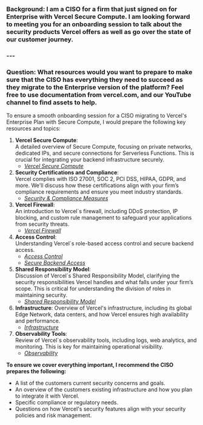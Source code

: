 
### Background: I am a CISO for a firm that just signed on for Enterprise with Vercel Secure Compute. I am looking forward to meeting you for an onboarding session to talk about the security products Vercel offers as well as go over the state of our customer journey.

### ---

### Question: What resources would you want to prepare to make sure that the CISO has everything they need to succeed as they migrate to the Enterprise version of the platform? Feel free to use documentation from vercel.com, and our YouTube channel to find assets to help.

To ensure a smooth onboarding session for a CISO migrating to Vercel's Enterprise Plan with Secure Compute, I would prepare the following key resources and topics:

1. **Vercel Secure Compute**:  
   A detailed overview of Secure Compute, focusing on private networks, dedicated IPs, and secure connections for Serverless Functions. This is crucial for integrating your backend infrastructure securely.
   - _[Vercel Secure Compute](https://vercel.com/docs/security/secure-compute)_
1. **Security Certifications and Compliance**:  
   Vercel complies with ISO 27001, SOC 2, PCI DSS, HIPAA, GDPR, and more. We'll discuss how these certifications align with your firm’s compliance requirements and ensure you meet industry standards.
   - _[Security & Compliance Measures](https://vercel.com/docs/security)_
1. **Vercel Firewall**:  
   An introduction to Vercel`s firewall, including DDoS protection, IP blocking, and custom rule management to safeguard your applications from security threats.
   - _[Vercel Firewall](https://vercel.com/docs/security/vercel-firewall)_
1. **Access Control**:  
   Understanding Vercel`s role-based access control and secure backend access.
   - _[Access Control](https://vercel.com/docs/security/access-control)_
   - _[Secure Backend Access](https://vercel.com/docs/security/access-control)_
1. **Shared Responsibility Model**:  
   Discussion of Vercel`s Shared Responsibility Model, clarifying the security responsibilities Vercel handles and what falls under your firm’s scope. This is critical for understanding the division of roles in maintaining security.
   - _[Shared Responsibility Model](https://vercel.com/docs/security/shared-responsibility)_
1. **Infrastructure**:
   Overview of Vercel's infrastructure, including its global Edge Network, data centers, and how Vercel ensures high availability and performance.
   - _[Infrastructure](https://vercel.com/docs/infrastructure)_
1. **Observability Tools**:  
   Review of Vercel`s observability tools, including logs, web analytics, and monitoring. This is key for maintaining operational visibility.
   - _[Observability](https://vercel.com/docs/observability)_

**To ensure we cover everything important, I recommend the CISO prepares the following:**

- A list of the customers current security concerns and goals.
- An overview of the customers existing infrastructure and how you plan to integrate it with Vercel.
- Specific compliance or regulatory needs.
- Questions on how Vercel's security features align with your security policies and risk management.

<QAFooter previous={qaRoutes[5]} next={qaRoutes[7]} />

